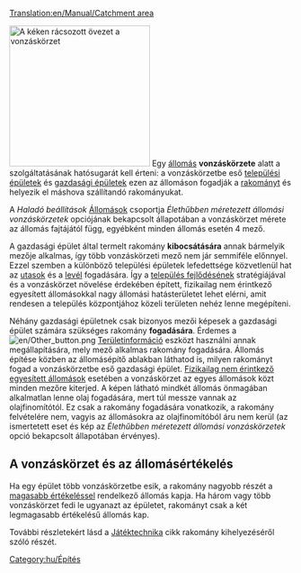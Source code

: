 [[Translation:en/Manual/Catchment area]]


[[File:en/Catchmentarea.png|thumb|right|250px|A kéken rácsozott övezet a vonzáskörzet]]
Egy [[hu/Manual/Állomások|állomás]] '''vonzáskörzete''' alatt a szolgáltatásának hatósugarát kell érteni: a vonzáskörzetbe eső [[hu/Manual/Települések#A település épületei|települési épületek]] és [[hu/Manual/Gazdasági épületek|gazdasági épületek]] ezen az állomáson fogadják a [[hu/Manual/Rakomány|rakományt]] és helyezik el máshova szállítandó rakományukat.

A ''Haladó beállítások'' [[hu/Haladó beállítások#Állomások|Állomások]] csoportja ''Élethűbben méretezett állomási vonzáskörzetek'' opciójának bekapcsolt állapotában a vonzáskörzet mérete az állomás fajtájától függ, egyébként minden állomás esetén 4 mező.

A gazdasági épület által termelt rakomány '''kibocsátására''' annak bármelyik mezője alkalmas, így több vonzáskörzeti mező nem jár semmiféle előnnyel. Ezzel szemben a különböző települési épületek lefedettsége közvetlenül hat az [[hu/Manual/Base Set/Cargos/Utasok|utasok]] és a [[hu/Manual/Base Set/Cargos/Levél|levél]] fogadására. Így a [[hu/Manual/Települések#A település fejlődése|település fejlődésének]] stratégiájával és a vonzáskörzet növelése érdekében épített, fizikailag nem érintkező egyesített állomásokkal nagy állomási hatásterületet lehet elérni, amit rendesen a település központjához közeli területen nehéz lenne megépíteni.

Néhány gazdasági épületnek csak bizonyos mezői képesek a gazdasági épület számára szükséges rakomány '''fogadására'''. Érdemes a [[File:en/Other button.png]] [[hu/Manual/Területinformáció|Területinformáció]] eszközt használni annak megállapítására, mely mező alkalmas rakomány fogadására. Állomás építése közben az állomásépítő ablakban láthatod is, milyen rakományt fogad a vonzáskörzetbe eső gazdasági épület. [[hu/Manual/Állomások#Fizikailag nem érintkező állomások építése|Fizikailag nem érintkező egyesített állomások]] esetében a vonzáskörzet az egyes állomások közt minden mezőre kiterjed. A képen látható mindkét állomás önmagában alkalmatlan lenne olaj fogadására, mert túl messze vannak az olajfinomítótól. Ez csak a rakomány fogadására vonatkozik, a rakomány felvételére nem, vagyis az állomásokra az olajfinomítóból áru nem kerül (az ismertetett eset és kép az ''Élethűbben méretezett állomási vonzáskörzetek'' opció bekapcsolt állapotában érvényes).

== A vonzáskörzet és az állomásértékelés ==
Ha egy épület több vonzáskörzetbe esik, a rakomány nagyobb részét a [[hu/Manual/Game Mechanics/Játéktechnika#Állomások értékelése|magasabb értékeléssel]] rendelkező állomás kapja. Ha három vagy több vonzáskörzet fedi le ugyanazt az épületet, rakományt csak a két legmagasabb értékelésű állomás kap.

További részletekért lásd a [[hu/Manual/Game Mechanics/Játéktechnika#A rakomány kihelyezése az állomásra|Játéktechnika]] cikk rakomány kihelyezéséről szóló részét. 

[[Category:hu/Építés]]